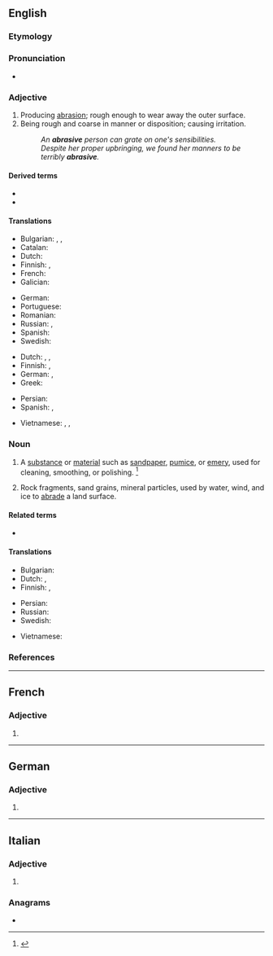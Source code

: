 ==English==

===Etymology===
{{suffix|abrase|ive|lang=en}}

===Pronunciation===
* {{a|US}} {{IPA|/əˈbɹeɪ.sɪv/|/əˈbɹeɪ.zɪv/|lang=en}}

===Adjective===
{{en-adj}}

# Producing [[abrasion]]; rough enough to wear away the outer surface. {{defdate|First attested in 1805.}}
# Being rough and coarse in manner or disposition; causing irritation. {{defdate|First attested in 1925.}}
#: ''An '''abrasive''' person can grate on one's sensibilities.''
#: ''Despite her proper upbringing, we found her manners to be terribly '''abrasive'''.''

====Derived terms====
* {{l|en|abrasively}}
* {{l|en|abrasiveness}}

====Translations====
{{trans-top|producing abrasion; rough}}
* Bulgarian: {{t+|bg|изтъркващ}}, {{t+|bg|изтриващ}}, {{t|bg|абразивен}}
* Catalan: {{t+|ca|abrasiu}}
* Dutch: {{t+|nl|schurend}}
* Finnish: {{t+|fi|hankaava}}, {{t+|fi|hiova}}
* French: {{t+|fr|abrasif}}
* Galician: {{t+|gl|abrasivo|m}}
{{trans-mid}}
* German: {{t+|de|abrasiv}}
* Portuguese: {{t+|pt|abrasivo}}
* Romanian: {{t+|ro|abraziv}}
* Russian: {{t+|ru|абрази́вный}}, {{t+|ru|шлифу́ющий}}
* Spanish: {{t+|es|abrasivo}}
* Swedish: {{t+|sv|slipande}}
{{trans-bottom}}

{{trans-top|rough and coarse in manner or disposition}}
* Dutch: {{t+|nl|irritant}}, {{t+|nl|irriterend}}, {{t+|nl|ruw}}
* Finnish: {{t+|fi|karski}}, {{t+|fi|karkea}}
* German: {{t+|de|schroff}}, {{t+|de|rauh}}
* Greek: {{t+|el|τραχύς}}
{{trans-mid}}
* Persian: {{t+|fa|ساینده|sc=fa-Arab}}
* Spanish: {{t+|es|brusco}}, {{t+|es|irritante}}
{{trans-bottom}}

{{checktrans-top}}
* Vietnamese: {{t-check|vi|làm trầy}}, {{t-check|vi|để cọ xơ ra}}, {{t-check|vi|để mài mòn}}
{{trans-mid}}
{{trans-bottom}}

===Noun===
{{en-noun}}

# A [[substance]] or [[material]] such as [[sandpaper]], [[pumice]], or [[emery]], used for cleaning, smoothing, or polishing. {{defdate|First attested in the mid 19<sup>th</sup> century.}}<ref name=SOED>{{R:SOED5|page=7}}</ref>
# {{lb|en|geology}} Rock fragments, sand grains, mineral particles, used by water, wind, and ice to [[abrade]] a land surface.

====Related terms====
* {{l|en|abrasion}}

====Translations====
{{trans-top|substance used for cleaning, smoothing, or polishing}}
* Bulgarian: {{t+|bg|абразив}}
* Dutch: {{t|nl|schuurmiddel|n}}, {{t|nl|slijpmiddel|n}}
* Finnish: {{t|fi|hankausaine}}, {{t|fi|hioma-aine}}
{{trans-mid}}
* Persian: {{t+|fa|سمباده|sc=fa-Arab}}
* Russian: {{t+|ru|абрази́в|m}}
* Swedish: {{t|sv|abrasivmedel}}
{{trans-bottom}}

{{checktrans-top}}
* Vietnamese: {{t-check|vi|chất mài mòn}}
{{trans-mid}}
{{trans-bottom}}

===References===
<references/>

----

==French==

===Adjective===
{{head|fr|adjective form}}

# {{inflection of|abrasif||f|s|lang=fr}}

----

==German==

===Adjective===
{{head|de|adjective form}}

# {{inflected form of|abrasiv|lang=de}}

----

==Italian==

===Adjective===
{{it-adj-form|f-p}}

# {{it-adj form of|abrasivo|f|pl}}

===Anagrams===
* {{anagrams|it|bavaresi|sbaverai}}